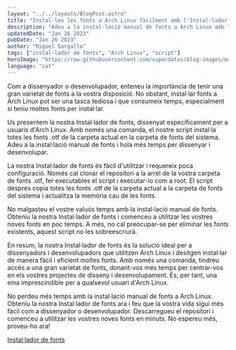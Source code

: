 ```yaml
---
layout: "../../layouts/BlogPost.astro"
title: "Instal·leu les fonts a Arch Linux fàcilment amb l'Instal·lador de fonts"
description: "Adeu a la instal·lació manual de fonts a Arch Linux amb la nostra fàcil d'utilitzar Instal·lador de fonts. Instal·leu totes les fonts .otf de la carpeta actual amb només una comanda."
updatedDate: "Jan 26 2023"
pubDate: "Jan 26 2023"
author: "Miguel Gargallo"
tags: ["instal·lador de fonts", "Arch Linux", "script"]
heroImage: "https://raw.githubusercontent.com/superdatas/blog-images/main/generic/miguelgargalloblog.png"
language: "cat"
--- 
```


Com a dissenyador o desenvolupador, enteneu la importància de tenir una gran varietat de fonts a la vostra disposició. No obstant, instal·lar fonts a Arch Linux pot ser una tasca tediosa i que consumeix temps, especialment si teniu moltes fonts per instal·lar.

Us presentem la nostra Instal·lador de fonts, dissenyat específicament per a usuaris d'Arch Linux. Amb només una comanda, el nostre script instal·la totes les fonts .otf de la carpeta actual en la carpeta de fonts del sistema. Adeu a la instal·lació manual de fonts i hola més temps per dissenyar i desenvolupar.

La nostra Instal·lador de fonts és fàcil d'utilitzar i requereix poca configuració. Només cal clonar el repositori a la arrel de la vostra carpeta de fonts .otf, fer executables el script i executar-lo com a root. El script després copia totes les fonts .otf de la carpeta actual a la carpeta de fonts del sistema i actualitza la memòria cau de les fonts.

No malgasteu el vostre valuós temps amb la instal·lació manual de fonts. Obteniu la nostra Instal·lador de fonts i comenceu a utilitzar les vostres noves fonts en poc temps. A més, no cal preocupar-se per eliminar les fonts existents, aquest script no les sobreescriurà.

En resum, la nostra Instal·lador de fonts és la solució ideal per a dissenyadors i desenvolupadors que utilitzen Arch Linux i desitgen instal·lar de manera fàcil i eficient moltes fonts. Amb només una comanda, tindreu accés a una gran varietat de fonts, donant-vos més temps per centrar-vos en els vostres projectes de disseny i desenvolupament. És, per tant, una eina imprescindible per a qualsevol usuari d'Arch Linux.

No perdeu més temps amb la instal·lació manual de fonts a Arch Linux. Obteniu la nostra Instal·lador de fonts ara i feu que la vostra vida sigui més fàcil com a dissenyador o desenvolupador. Descarregueu el repositori i comenceu a utilitzar les vostres noves fonts en minuts. No espereu més, proveu-ho ara!

[Instal·lador de fonts](https://github.com/miguelgargallo/install-arch-fonts)